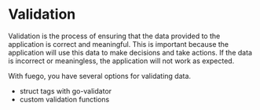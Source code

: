 
# Validation

Validation is the process of ensuring that the data provided to the application is correct and meaningful. This is important because the application will use this data to make decisions and take actions. If the data is incorrect or meaningless, the application will not work as expected.

With fuego, you have several options for validating data.

- struct tags with go-validator
- custom validation functions

<FlowChart selected="Validation" />

